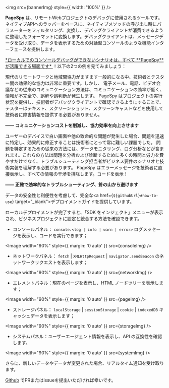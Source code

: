 

<img src={bannerImg} style={{ width: '100%' }} />

<HeaderLink level={2} slug="introduction" children="紹介" />

<b>PageSpy</b> は、リモートWebプロジェクトのデバッグに使用されるツールです。ネイティブAPIへのラッパーをベースに、ネイティブメソッドの呼び出し時にパラメーターをフィルタリング、変換し、デバッグクライアントが消費できるように整理したフォーマットに変換します。デバッグクライアントは、メッセージデータを受け取り、データを表示するための対話型コンソールのような機能インターフェースを提供します。

<HeaderLink level={2} slug="when-to-use" children="いつ使用するか" />

<u>
  *ローカルでのコンソールデバッグができないシナリオは、すべて **PageSpy**
  が活躍できる場面です*
</u>
！以下の2つの例を見てみましょう：

現代のリモートワークと地域間協力がますます一般的になる中、技術者とテスター間の効果的な協力は非常に重要です。しかし、
電子メール、電話、ビデオ会議などの従来のコミュニケーション方法は、コミュニケーションの効率が低く、情報が不完全で、誤解や誤判断が発生します。 PageSpy はプロジェクトの実行状況を提供し、技術者がデバッグクライアントで確認できるようにすることで、テスターはテキスト、スクリーンショット、スクリーンキャストなどを使用して技術者に障害情報を提供する必要がありません。

<div style={{ textAlign: 'right', marginBottom: 24 }}>
  <strong>—— コミュニケーションコストを削減し、協力効率を向上させます</strong>
</div>

ユーザーのデバイスで白い画面や他の致命的な問題が発生した場合、問題を迅速に特定し、効果的に修正することは技術者にとって常に難しい課題でした。
問題を特定するための従来の方法には、データモニタリング、ログ分析などが含まれます。これらの方法は問題を分析および診断するために多くの時間と労力を費やすだけでなく、トラブルシューティング担当者がビジネス要件のシナリオと技術実装を理解する必要があります。 PageSpy はエラーメッセージを技術者に直接表示し、すべての情報の干渉を排除します。コードを表示！

<div style={{ textAlign: 'right', marginBottom: 24 }}>
  <strong>—— 正確で効率的なトラブルシューティング、針の山から避けます</strong>
</div>

<HeaderLink level={2} slug="how-to-use" children="使用方法" />

データの安全性と利便性を考慮して、完全な<a href={`${githubUrl}#how-to-use`} target="\_blank">デプロイメントガイド</a>を提供しています。

ローカルデプロイメントが完了すると、「SDK をインジェクト」メニューが表示され、ビジネスプロジェクトに設定と統合する方法を確認できます。

<HeaderLink level={2} slug="feature-overview" children="機能概要" />

- コンソールパネル： `console.<log | info | warn | error>` ログメッセージを表示し、コードを実行できます；

<Image width="90%" style={{ margin: '0 auto' }} src={consoleImg} />

- ネットワークパネル： `fetch` | `XMLHttpRequest` | `navigator.sendBeacon` のネットワークリクエストを表示します；

<Image width="90%" style={{ margin: '0 auto' }} src={networkImg} />

- エレメントパネル：現在のページを表示し、HTML ノードツリーを表示します；

<Image width="90%" style={{ margin: '0 auto' }} src={pageImg} />

- ストレージパネル： `localStorage` | `sessionStorage` | `cookie` | `indexedDB` キャッシュデータを表示します；

<Image width="90%" style={{ margin: '0 auto' }} src={storageImg} />

- システムパネル：ユーザーエージェント情報を表示し、API の互換性を確認します。

<Image width="90%" style={{ margin: '0 auto' }} src={systemImg} />

さらに、新しいデータやデータが変更された場合、リアルタイム通知を受け取ります。

<p style={{ marginTop: 28 }}>
  <a href={githubUrl}>Github</a> でPRまたはissueを提出いただければ幸いです。
</p>

